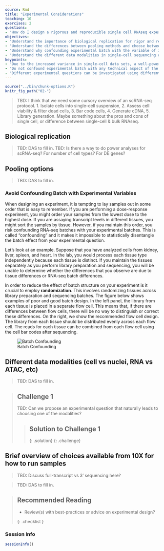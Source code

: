 ```yaml
---
source: Rmd
title: "Experimental Considerations"
teaching: 10
exercises: 2
questions:
- "How do I design a rigorous and reproducible single cell RNAseq experiment?"
objectives:
- "Understand the importance of biological replication for rigor and reproducibility."
- "Understand the differences between pooling methods and choose between them."
- "Understand why confounding experimental batch with the variable of interest makes it impossible to disentangle the two."
- "Understand the different data modalities in single-cell sequencing and be able to select a modality to answer an experimental question."
keypoints:
- "Due to the increased variance in single-cell data sets, a well-powered study with adequate biological replication is essential for rigor & reproducibility."
- "Do not confound experimental batch with any technical aspect of the experiment, i.e. sample pooling or flow cell assignment."
- "Different experimental questions can be investigated using different single-cell sequencing modalities."
---
```


```r
source("../bin/chunk-options.R")
knitr_fig_path("02-")
```

> TBD: I think that we need some cursory overview of an scRNA-seq protocol. 
> 1. Isolate cells into single-cell suspension,
> 2. Assess cell viability & filter dead cells,
> 3. Bar code cells,
> 4. Generate cDNA,
> 5. Library generation.
> Maybe something about the pros and cons of single cell, or difference between single-cell & bulk RNAseq.

## Biological replication  

> TBD: DAS to fill in.
> TBD: Is there a way to do power analyses for scRNA-seq? For number of cell types? For DE genes?

## Pooling options  

> TBD: DAS to fill in.

### Avoid Confounding Batch with Experimental Variables

When designing an experiment, it is tempting to lay samples out in some order that is easy to remember. If you are performing a dose-response experiment, you might order your samples from the lowest dose to the highest dose. If you are assaying transcript levels in different tissues, you might sort the samples by tissue. However, if you maintain this order, you risk confounding RNA-seq batches with your experimental batches. This is called "confounding" and it makes it impossible to statistically disentangle the batch effect from your experimental question.

Let's look at an example. Suppose that you have analyzed cells from kidney, liver, spleen, and heart. In the lab, you would process each tissue type independently because each tissue is distinct. If you maintain the tissues separately as you perform library preparation and sequencing, you will be unable to determine whether the differences that you observe are due to tissue differences or RNA-seq batch differences. 

In order to reduce the effect of batch structure on your experiment is it crucial to employ **randomization**. This involves randomizing tissues across library preparation and sequencing batches. The figure below shows examples of poor and good batch design. In the left panel, the library from each tissue is placed in a separate flow cell. This means that, if there are differences between flow cells, there will be no way to distinguish or correct these differences. On the right, we show the recommended flow cell design. The library from each tissue should be distributed evenly across each flow cell. The reads for each tissue can be combined from each flow cell using the cell bar codes after sequencing.

![Batch Confounding](../fig/flow_cell_batch.png)


## Different data modalities (cell vs nuclei, RNA vs ATAC, etc) 

> TBD: DAS to fill in.

> ## Challenge 1
> TBD: Can we propose an experimental question that naturally leads to choosing one of the modalities?
>
> > ## Solution to Challenge 1
> >
> >    
> {: .solution}
{: .challenge}

## Brief overview of choices available from 10X for how to run samples

> TBD: Discuss full-transcript vs 3' sequencing here?

> TBD: DAS to fill in.

> ## Recommended Reading
>
> - Review(s) with best-practices or advice on experimental design?
>
{: .checklist }

### Session Info

```r
sessionInfo()
```
